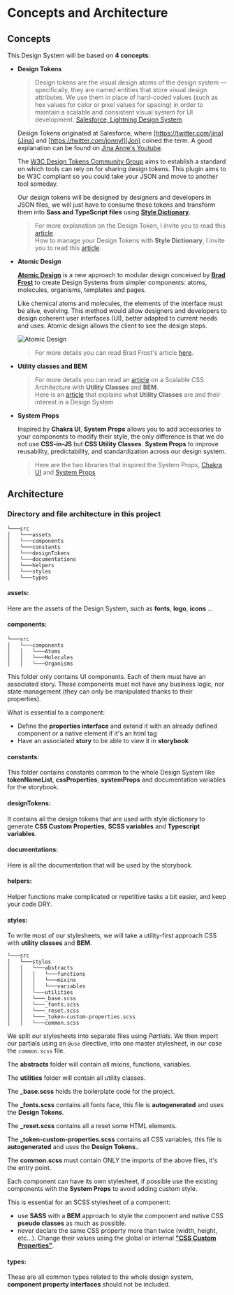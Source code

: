 
<Meta title="Concepts and Architecture" />

# Concepts and Architecture

## Concepts

This Design System will be based on **4 concepts**:

- **Design Tokens**

    > Design tokens are the visual design atoms of the design system — specifically, they are named entities that store visual design attributes. We use them in place of hard-coded values (such as hex values for color or pixel values for spacing) in order to maintain a scalable and consistent visual system for UI development. [Salesforce, Lightning Design System](https://www.lightningdesignsystem.com/design-tokens/).

    Design Tokens originated at Salesforce, where [https://twitter.com/jina](Jina) and [https://twitter.com/jonnyl](Jon) coined the term. A good explanation can be found on [Jina Anne's Youtube](https://www.youtube.com/watch?v=q5qIowMyVt8).

    The [W3C Design Tokens Community Group](https://github.com/design-tokens/community-group) aims to establish a standard on which tools can rely on for sharing design tokens. This plugin aims to be W3C compliant so you could take your JSON and move to another tool someday.

    Our design tokens will be designed by designers and developers in JSON files, we will just have to consume these tokens and transform them into **Sass and TypeScript files** using [**Style Dictionary**](https://amzn.github.io/style-dictionary/).

    > For more explanation on the Design Token, I invite you to read this [article](https://specifyapp.com/blog/introduction-to-design-tokens).<br />
    How to manage your Design Tokens with **Style Dictionary**, I invite you to read this [article](https://didoo.medium.com/how-to-manage-your-design-tokens-with-style-dictionary-98c795b938aa).

- **Atomic Design**

    [**Atomic Design**](https://atomicdesign.bradfrost.com/) is a new approach to modular design conceived by [**Brad Frost**](https://bradfrost.com/) to create Design Systems from simpler components: atoms, molecules, organisms, templates and pages.

    Like chemical atoms and molecules, the elements of the interface must be alive, evolving. This method would allow designers and developers to design coherent user interfaces (UI), better adapted to current needs and uses. Atomic design allows the client to see the design steps.

    ![Atomic Design](documentations/imgs/atomic-design-tokens.jpg)

    > For more details you can read Brad Frost's article [here](https://bradfrost.com/blog/post/extending-atomic-design/).


- **Utility classes and BEM**

    > For more details you can read an [article](https://css-tricks.com/building-a-scalable-css-architecture-with-bem-and-utility-classes/) on a Scalable CSS Architecture with **Utility Classes** and **BEM**.<br />
    Here is an [article](https://blog.logrocket.com/css-utility-classes-library-extendable-styles/) that explains what **Utility Classes** are and their interest in a Design System


- **System Props**

    Inspired by **Chakra UI**, **System Props** allows you to add accessories to your components to modify their style, the only difference is that we do not use **CSS-in-JS** but **CSS Utility Classes**.
    **System Props** to improve reusability, predictability, and standardization across our design system.

    > Here are the two libraries that inspired the System Props, [Chakra UI](https://chakra-ui.com/docs/styled-system/style-props) and [System Props](https://system-props.com/)

## Architecture

### Directory and file architecture in this project

```
└───src
│   └───assets
│   └───components
│   └───constants
│   └───designTokens
│   └───documentations
│   └───helpers
│   └───styles
│   └───types
```

#### assets:

Here are the assets of the Design System, such as **fonts**, **logo**, **icons** ...

#### components:

```
└───src
│   └───components
│   │   └───Atoms
│   │   └───Molecules
│   │   └───Organisms
```

This folder only contains UI components. Each of them must have an associated story.
These components must not have any business logic, nor state management (they can only be manipulated thanks to their properties).

What is essential to a component:

- Define the **properties interface** and extend it with an already defined component or a native element if it's an html tag
- Have an associated **story** to be able to view it in **storybook**

#### constants:

This folder contains constants common to the whole Design System like **tokenNameList**, **cssProperties**, **systemProps** and documentation variables for the storybook.

#### designTokens:

It contains all the design tokens that are used with style dictionary to generate **CSS Custom Properties**, **SCSS variables** and **Typescript variables**.

#### documentations:

Here is all the documentation that will be used by the storybook.

#### helpers:

Helper functions make complicated or repetitive tasks a bit easier, and keep your code DRY.

#### styles:

To write most of our stylesheets, we will take a utility-first approach CSS with **utility classes** and **BEM**.

```
└───src
│   └───styles
│   │   └───abstracts
│   │   │   └───functions
│   │   │   └───mixins
│   │   │   └───variables
│   │   └───utilities
│   │   └───_base.scss
│   │   └───_fonts.scss
│   │   └───_reset.scss
│   │   └───_token-custom-properties.scss
│   │   └───common.scss
```

We split our stylesheets into separate files using *Partials*. We then import our partials using an `@use` directive, into one master stylesheet, in our case the `common.scss` file.

The **abstracts** folder will contain all mixins, functions, variables.

The **utilities** folder will contain all utility classes.

The **_base.scss** holds the boilerplate code for the project.

The **_fonts.scss** contains all fonts face, this file is **autogenerated** and uses the **Design Tokens**.

The **_reset.scss** contains all a reset some HTML elements.

The **_token-custom-properties.scss** contains all CSS variables, this file is **autogenerated** and uses the **Design Tokens**..

The **common.scss** must contain ONLY the imports of the above files, it's the entry point.

Each component can have its own stylesheet, if possible use the existing components with the **System Props** to avoid adding custom style.

This is essential for an SCSS stylesheet of a component:

- use **SASS** with a **BEM** approach to style the component and native CSS **pseudo classes** as much as possible.
- never declare the same CSS property more than twice (width, height, etc...). Change their values using the global or internal [**"CSS Custom Properties"**](https://developer.mozilla.org/en-US/docs/Web/CSS/Using_CSS_custom_properties).

#### types:

These are all common types related to the whole design system, **component property interfaces** should not be included.
